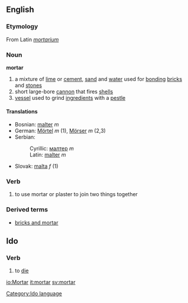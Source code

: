 ==English==
===Etymology===
From Latin ''[[mortarium]]''

=== Noun ===
'''mortar'''
#a mixture of [[lime]] or [[cement]], [[sand]] and [[water]] used for [[bonding]] [[bricks]] and [[stones]]
#short large-bore [[cannon]] that fires [[shells]]
#[[vessel]] used to grind [[ingredients]] with a [[pestle]]

====Translations====
*Bosnian: [[malter#Bosnian|malter]] ''m''
*German: [[Mörtel]] ''m'' (1), [[Mörser]] ''m'' (2,3)
*Serbian:
*:Cyrillic: [[малтер]] ''m''
*:Latin: [[malter#Serbian|malter]] ''m''
*Slovak: [[malta#Slovak|malta]] ''f'' (1)

=== Verb ===
# to use mortar or plaster to join two things together

=== Derived terms ===
* [[bricks and mortar]]


==Ido==
===Verb===
# to [[die]]

[[Category:Ido language]]

[[io:Mortar]]
[[it:mortar]]
[[sv:mortar]]